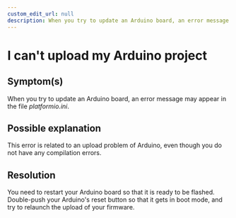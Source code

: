```yaml
---
custom_edit_url: null
description: When you try to update an Arduino board, an error message may appear in the file _platformio.ini_.
---
```



# I can't upload my Arduino project

## Symptom(s)

When you try to update an Arduino board, an error message may appear in the file _platformio.ini_.

## Possible explanation

This error is related to an upload problem of Arduino, even though you do not have any compilation errors.

## Resolution

You need to restart your Arduino board so that it is ready to be flashed.
Double-push your Arduino's reset button so that it gets in boot mode, and try to relaunch the upload of your firmware.
